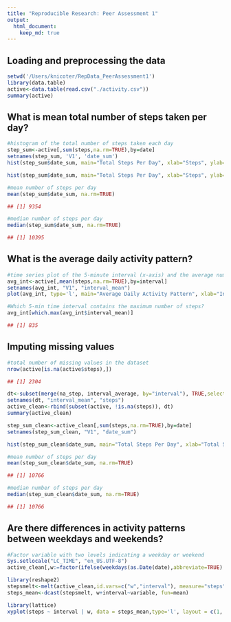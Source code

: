 ```yaml
---
title: "Reproducible Research: Peer Assessment 1"
output: 
  html_document:
    keep_md: true
---
```



## Loading and preprocessing the data

```r
setwd('/Users/knicoter/RepData_PeerAssessment1')
library(data.table)
active<-data.table(read.csv("./activity.csv"))
summary(active)
```

## What is mean total number of steps taken per day?

```r
#histogram of the total number of steps taken each day
step_sum<-active[,sum(steps,na.rm=TRUE),by=date]
setnames(step_sum, 'V1', 'date_sum')
hist(step_sum$date_sum, main="Total Steps Per Day", xlab="Steps", ylab="Count")
```

```r
hist(step_sum$date_sum, main="Total Steps Per Day", xlab="Steps", ylab="Count")
```

```r
#mean number of steps per day
mean(step_sum$date_sum, na.rm=TRUE)
```

```r
## [1] 9354
```

```r
#median number of steps per day
median(step_sum$date_sum, na.rm=TRUE)
```

```r
## [1] 10395
```

## What is the average daily activity pattern?

```r
#time series plot of the 5-minute interval (x-axis) and the average number of steps taken, averaged across all days (y-axis)
avg_int<-active[,mean(steps,na.rm=TRUE),by=interval]
setnames(avg_int, "V1", "interval_mean")
plot(avg_int, type='l', main="Average Daily Activity Pattern", xlab="Interval", ylab="Steps")
```

```r
#Which 5-min time interval contains the maximum number of steps?
avg_int[which.max(avg_int$interval_mean)]
```

```r
## [1] 835
```

## Imputing missing values

```r
#total number of missing values in the dataset
nrow(active[is.na(active$steps),])
```

```r
## [1] 2304
```

```r
dt<-subset(merge(na_step, interval_average, by="interval"), TRUE,select=c(interval_mean, date, interval))
setnames(dt, "interval_mean", "steps")
active_clean<-rbind(subset(active, !is.na(steps)), dt)
summary(active_clean)
```

```r
step_sum_clean<-active_clean[,sum(steps,na.rm=TRUE),by=date]
setnames(step_sum_clean, "V1", "date_sum")

hist(step_sum_clean$date_sum, main="Total Steps Per Day", xlab="Total Steps")
```

```r
#mean number of steps per day
mean(step_sum_clean$date_sum, na.rm=TRUE)
```

```r
## [1] 10766
```

```r
#median number of steps per day
median(step_sum_clean$date_sum, na.rm=TRUE)
```

```r
## [1] 10766
```

## Are there differences in activity patterns between weekdays and weekends?

```r
#Factor variable with two levels indicating a weekday or weekend
Sys.setlocale("LC_TIME", "en_US.UTF-8")
active_clean[,w:=factor(ifelse(weekdays(as.Date(date),abbreviate=TRUE) %in% c("Sat","Sun"), "weekend","weekday"))]
```

```r
library(reshape2)
stepsmelt<-melt(active_clean,id.vars=c("w","interval"), measure="steps")
steps_mean<-dcast(stepsmelt, w+interval~variable, fun=mean)

library(lattice)
xyplot(steps ~ interval | w, data = steps_mean,type='l', layout = c(1, 2), ylab="Number of Steps")
```